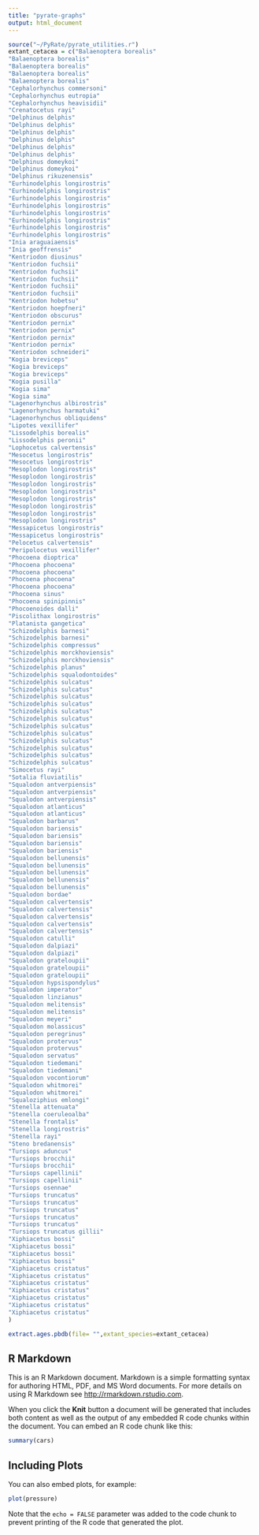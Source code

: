```yaml
---
title: "pyrate-graphs"
output: html_document
---
```


```r
source("~/PyRate/pyrate_utilities.r")
extant_cetacea = c("Balaenoptera borealis"
"Balaenoptera borealis"
"Balaenoptera borealis"
"Balaenoptera borealis"
"Balaenoptera borealis"
"Cephalorhynchus commersoni"
"Cephalorhynchus eutropia"
"Cephalorhynchus heavisidii"
"Crenatocetus rayi"
"Delphinus delphis"
"Delphinus delphis"
"Delphinus delphis"
"Delphinus delphis"
"Delphinus delphis"
"Delphinus delphis"
"Delphinus domeykoi"
"Delphinus domeykoi"
"Delphinus rikuzenensis"
"Eurhinodelphis longirostris"
"Eurhinodelphis longirostris"
"Eurhinodelphis longirostris"
"Eurhinodelphis longirostris"
"Eurhinodelphis longirostris"
"Eurhinodelphis longirostris"
"Eurhinodelphis longirostris"
"Eurhinodelphis longirostris"
"Inia araguaiaensis"
"Inia geoffrensis"
"Kentriodon diusinus"
"Kentriodon fuchsii"
"Kentriodon fuchsii"
"Kentriodon fuchsii"
"Kentriodon fuchsii"
"Kentriodon fuchsii"
"Kentriodon hobetsu"
"Kentriodon hoepfneri"
"Kentriodon obscurus"
"Kentriodon pernix"
"Kentriodon pernix"
"Kentriodon pernix"
"Kentriodon pernix"
"Kentriodon schneideri"
"Kogia breviceps"
"Kogia breviceps"
"Kogia breviceps"
"Kogia pusilla"
"Kogia sima"
"Kogia sima"
"Lagenorhynchus albirostris"
"Lagenorhynchus harmatuki"
"Lagenorhynchus obliquidens"
"Lipotes vexillifer"
"Lissodelphis borealis"
"Lissodelphis peronii"
"Lophocetus calvertensis"
"Mesocetus longirostris"
"Mesocetus longirostris"
"Mesoplodon longirostris"
"Mesoplodon longirostris"
"Mesoplodon longirostris"
"Mesoplodon longirostris"
"Mesoplodon longirostris"
"Mesoplodon longirostris"
"Mesoplodon longirostris"
"Mesoplodon longirostris"
"Messapicetus longirostris"
"Messapicetus longirostris"
"Pelocetus calvertensis"
"Peripolocetus vexillifer"
"Phocoena dioptrica"
"Phocoena phocoena"
"Phocoena phocoena"
"Phocoena phocoena"
"Phocoena phocoena"
"Phocoena sinus"
"Phocoena spinipinnis"
"Phocoenoides dalli"
"Piscolithax longirostris"
"Platanista gangetica"
"Schizodelphis barnesi"
"Schizodelphis barnesi"
"Schizodelphis compressus"
"Schizodelphis morckhoviensis"
"Schizodelphis morckhoviensis"
"Schizodelphis planus"
"Schizodelphis squalodontoides"
"Schizodelphis sulcatus"
"Schizodelphis sulcatus"
"Schizodelphis sulcatus"
"Schizodelphis sulcatus"
"Schizodelphis sulcatus"
"Schizodelphis sulcatus"
"Schizodelphis sulcatus"
"Schizodelphis sulcatus"
"Schizodelphis sulcatus"
"Schizodelphis sulcatus"
"Schizodelphis sulcatus"
"Schizodelphis sulcatus"
"Simocetus rayi"
"Sotalia fluviatilis"
"Squalodon antverpiensis"
"Squalodon antverpiensis"
"Squalodon antverpiensis"
"Squalodon atlanticus"
"Squalodon atlanticus"
"Squalodon barbarus"
"Squalodon bariensis"
"Squalodon bariensis"
"Squalodon bariensis"
"Squalodon bariensis"
"Squalodon bellunensis"
"Squalodon bellunensis"
"Squalodon bellunensis"
"Squalodon bellunensis"
"Squalodon bellunensis"
"Squalodon bordae"
"Squalodon calvertensis"
"Squalodon calvertensis"
"Squalodon calvertensis"
"Squalodon calvertensis"
"Squalodon calvertensis"
"Squalodon catulli"
"Squalodon dalpiazi"
"Squalodon dalpiazi"
"Squalodon grateloupii"
"Squalodon grateloupii"
"Squalodon grateloupii"
"Squalodon hypsispondylus"
"Squalodon imperator"
"Squalodon linzianus"
"Squalodon melitensis"
"Squalodon melitensis"
"Squalodon meyeri"
"Squalodon molassicus"
"Squalodon peregrinus"
"Squalodon protervus"
"Squalodon protervus"
"Squalodon servatus"
"Squalodon tiedemani"
"Squalodon tiedemani"
"Squalodon vocontiorum"
"Squalodon whitmorei"
"Squalodon whitmorei"
"Squaloziphius emlongi"
"Stenella attenuata"
"Stenella coeruleoalba"
"Stenella frontalis"
"Stenella longirostris"
"Stenella rayi"
"Steno bredanensis"
"Tursiops aduncus"
"Tursiops brocchii"
"Tursiops brocchii"
"Tursiops capellinii"
"Tursiops capellinii"
"Tursiops osennae"
"Tursiops truncatus"
"Tursiops truncatus"
"Tursiops truncatus"
"Tursiops truncatus"
"Tursiops truncatus"
"Tursiops truncatus gillii"
"Xiphiacetus bossi"
"Xiphiacetus bossi"
"Xiphiacetus bossi"
"Xiphiacetus bossi"
"Xiphiacetus cristatus"
"Xiphiacetus cristatus"
"Xiphiacetus cristatus"
"Xiphiacetus cristatus"
"Xiphiacetus cristatus"
"Xiphiacetus cristatus"
"Xiphiacetus cristatus"
)

extract.ages.pbdb(file= "",extant_species=extant_cetacea)
```

## R Markdown

This is an R Markdown document. Markdown is a simple formatting syntax for authoring HTML, PDF, and MS Word documents. For more details on using R Markdown see <http://rmarkdown.rstudio.com>.

When you click the **Knit** button a document will be generated that includes both content as well as the output of any embedded R code chunks within the document. You can embed an R code chunk like this:

```r
summary(cars)
```

## Including Plots

You can also embed plots, for example:

```r
plot(pressure)
```

Note that the `echo = FALSE` parameter was added to the code chunk to prevent printing of the R code that generated the plot.
